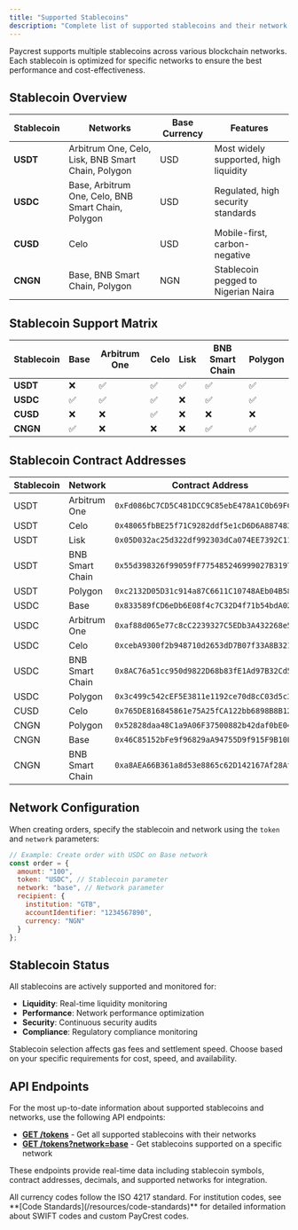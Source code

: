```yaml
---
title: "Supported Stablecoins"
description: "Complete list of supported stablecoins and their network availability"
---
```


Paycrest supports multiple stablecoins across various blockchain networks. Each stablecoin is optimized for specific networks to ensure the best performance and cost-effectiveness.

## Stablecoin Overview

| Stablecoin | Networks | Base Currency | Features |
|------------|----------|--------------|----------|
| **USDT** | Arbitrum One, Celo, Lisk, BNB Smart Chain, Polygon | USD | Most widely supported, high liquidity |
| **USDC** | Base, Arbitrum One, Celo, BNB Smart Chain, Polygon | USD | Regulated, high security standards |
| **CUSD** | Celo | USD | Mobile-first, carbon-negative |
| **CNGN** | Base, BNB Smart Chain, Polygon | NGN | Stablecoin pegged to Nigerian Naira |

## Stablecoin Support Matrix

| Stablecoin | Base | Arbitrum One | Celo | Lisk | BNB Smart Chain | Polygon | 
|------------|------|--------------|------|------|-----------------|---------|
| **USDT** | ❌ | ✅ | ✅ | ✅ | ✅ | ✅ | 
| **USDC** | ✅ | ✅ | ✅ | ❌ | ✅ | ✅ |
| **CUSD** | ❌ | ❌ | ✅ | ❌ | ❌ | ❌ | 
| **CNGN** | ✅ | ❌ | ❌ | ❌ | ✅ | ✅ |

## Stablecoin Contract Addresses

| Stablecoin | Network | Contract Address |
|------------|---------|------------------|
| USDT | Arbitrum One | `0xFd086bC7CD5C481DCC9C85ebE478A1C0b69FCbb9` |
| USDT | Celo | `0x48065fbBE25f71C9282ddf5e1cD6D6A887483D5e` |
| USDT | Lisk | `0x05D032ac25d322df992303dCa074EE7392C117b9` |
| USDT | BNB Smart Chain | `0x55d398326f99059fF775485246999027B3197955` |
| USDT | Polygon | `0xc2132D05D31c914a87C6611C10748AEb04B58e8F` |
| USDC | Base | `0x833589fCD6eDb6E08f4c7C32D4f71b54bdA02913` |
| USDC | Arbitrum One | `0xaf88d065e77c8cC2239327C5EDb3A432268e5831` |
| USDC | Celo | `0xcebA9300f2b948710d2653dD7B07f33A8B32118C` |
| USDC | BNB Smart Chain | `0x8AC76a51cc950d9822D68b83fE1Ad97B32Cd580d` |
| USDC | Polygon | `0x3c499c542cEF5E3811e1192ce70d8cC03d5c3359` |
| CUSD | Celo | `0x765DE816845861e75A25fCA122bb6898B8B1282a` |
| CNGN | Polygon | `0x52828daa48C1a9A06F37500882b42daf0bE04C3B` |
| CNGN | Base | `0x46C85152bFe9f96829aA94755D9f915F9B10EF5F` |
| CNGN | BNB Smart Chain | `0xa8AEA66B361a8d53e8865c62D142167Af28Af058` |

## Network Configuration

When creating orders, specify the stablecoin and network using the `token` and `network` parameters:

```javascript
// Example: Create order with USDC on Base network
const order = {
  amount: "100",
  token: "USDC", // Stablecoin parameter
  network: "base", // Network parameter
  recipient: {
    institution: "GTB",
    accountIdentifier: "1234567890",
    currency: "NGN"
  }
};
```

## Stablecoin Status

All stablecoins are actively supported and monitored for:
- **Liquidity**: Real-time liquidity monitoring
- **Performance**: Network performance optimization
- **Security**: Continuous security audits
- **Compliance**: Regulatory compliance monitoring

<Note>
  Stablecoin selection affects gas fees and settlement speed. Choose based on your specific requirements for cost, speed, and availability.
</Note>

## API Endpoints

For the most up-to-date information about supported stablecoins and networks, use the following API endpoints:

- **[GET /tokens](/api-reference/general/list-supported-tokens)** - Get all supported stablecoins with their networks
- **[GET /tokens?network=base](/api-reference/general/list-supported-tokens)** - Get stablecoins supported on a specific network

These endpoints provide real-time data including stablecoin symbols, contract addresses, decimals, and supported networks for integration.

<Note>
  All currency codes follow the ISO 4217 standard. For institution codes, see **[Code Standards](/resources/code-standards)** for detailed information about SWIFT codes and custom PayCrest codes.
</Note> 